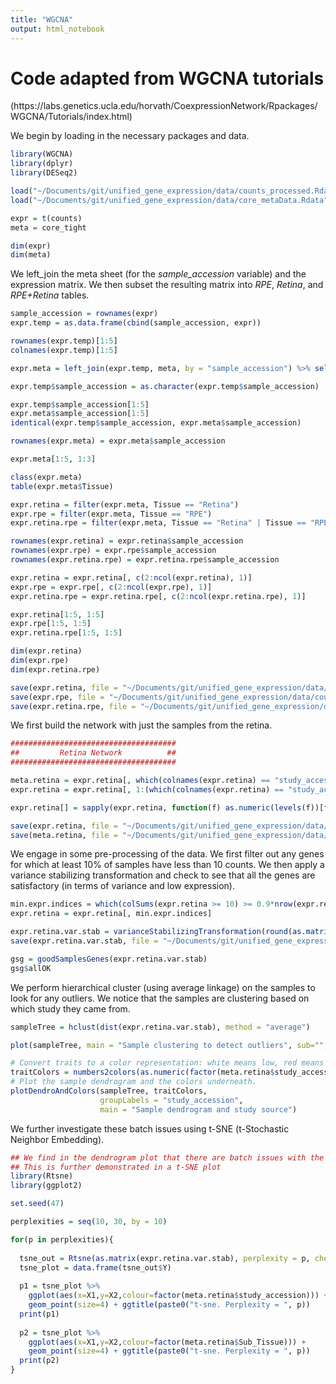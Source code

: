 ```yaml
---
title: "WGCNA"
output: html_notebook
---
```


# Code adapted from WGCNA tutorials 
(https://labs.genetics.ucla.edu/horvath/CoexpressionNetwork/Rpackages/WGCNA/Tutorials/index.html)

We begin by loading in the necessary packages and data. 

```r
library(WGCNA)
library(dplyr)
library(DESeq2)

load("~/Documents/git/unified_gene_expression/data/counts_processed.Rdata")
load("~/Documents/git/unified_gene_expression/data/core_metaData.Rdata")

expr = t(counts)
meta = core_tight

dim(expr)
dim(meta)
```

We left_join the meta sheet (for the *sample_accession* variable) and the expression matrix. We then subset the resulting matrix into *RPE*, *Retina*, and *RPE+Retina* tables.

```r
sample_accession = rownames(expr)
expr.temp = as.data.frame(cbind(sample_accession, expr))

rownames(expr.temp)[1:5]
colnames(expr.temp)[1:5]

expr.meta = left_join(expr.temp, meta, by = "sample_accession") %>% select(-run_accession) %>% distinct()

expr.temp$sample_accession = as.character(expr.temp$sample_accession)

expr.temp$sample_accession[1:5]
expr.meta$sample_accession[1:5]
identical(expr.temp$sample_accession, expr.meta$sample_accession)

rownames(expr.meta) = expr.meta$sample_accession

expr.meta[1:5, 1:3]

class(expr.meta)
table(expr.meta$Tissue)

expr.retina = filter(expr.meta, Tissue == "Retina")
expr.rpe = filter(expr.meta, Tissue == "RPE")
expr.retina.rpe = filter(expr.meta, Tissue == "Retina" | Tissue == "RPE")

rownames(expr.retina) = expr.retina$sample_accession
rownames(expr.rpe) = expr.rpe$sample_accession
rownames(expr.retina.rpe) = expr.retina.rpe$sample_accession

expr.retina = expr.retina[, c(2:ncol(expr.retina), 1)]
expr.rpe = expr.rpe[, c(2:ncol(expr.rpe), 1)]
expr.retina.rpe = expr.retina.rpe[, c(2:ncol(expr.retina.rpe), 1)]

expr.retina[1:5, 1:5]
expr.rpe[1:5, 1:5]
expr.retina.rpe[1:5, 1:5]

dim(expr.retina)
dim(expr.rpe)
dim(expr.retina.rpe)

save(expr.retina, file = "~/Documents/git/unified_gene_expression/data/counts_retina.Rdata")
save(expr.rpe, file = "~/Documents/git/unified_gene_expression/data/counts_rpe.Rdata")
save(expr.retina.rpe, file = "~/Documents/git/unified_gene_expression/data/counts_retina_rpe.Rdata")
```

We first build the network with just the samples from the retina.

```r
#####################################
##         Retina Network          ##
#####################################

meta.retina = expr.retina[, which(colnames(expr.retina) == "study_accession"):ncol(expr.retina)]
expr.retina = expr.retina[, 1:(which(colnames(expr.retina) == "study_accession") - 1)]

expr.retina[] = sapply(expr.retina, function(f) as.numeric(levels(f))[f])

save(expr.retina, file = "~/Documents/git/unified_gene_expression/data/expr_retina.Rdata")
save(meta.retina, file = "~/Documents/git/unified_gene_expression/data/meta_retina.Rdata")
```

We engage in some pre-processing of the data. We first filter out any genes for which at least 10% of samples have less than 10 counts. We then apply a variance stabilizing transformation and check to see that all the genes are satisfactory (in terms of variance and low expression).

```r
min.expr.indices = which(colSums(expr.retina >= 10) >= 0.9*nrow(expr.retina))
expr.retina = expr.retina[, min.expr.indices]

expr.retina.var.stab = varianceStabilizingTransformation(round(as.matrix(expr.retina)))
save(expr.retina.var.stab, file = "~/Documents/git/unified_gene_expression/data/counts_retina_varStab.Rdata")

gsg = goodSamplesGenes(expr.retina.var.stab)
gsg$allOK
```

We perform hierarchical cluster (using average linkage) on the samples to look for any outliers. We notice that the samples are clustering based on which study they came from. 

```r
sampleTree = hclust(dist(expr.retina.var.stab), method = "average")

plot(sampleTree, main = "Sample clustering to detect outliers", sub="", xlab="")

# Convert traits to a color representation: white means low, red means high, grey means missing entry
traitColors = numbers2colors(as.numeric(factor(meta.retina$study_accession)), signed = FALSE);
# Plot the sample dendrogram and the colors underneath.
plotDendroAndColors(sampleTree, traitColors,
                    groupLabels = "study_accession",
                    main = "Sample dendrogram and study source")
```

We further investigate these batch issues using t-SNE (t-Stochastic Neighbor Embedding).

```r
## We find in the dendrogram plot that there are batch issues with the different data sources
## This is further demonstrated in a t-SNE plot
library(Rtsne)
library(ggplot2)

set.seed(47)

perplexities = seq(10, 30, by = 10)

for(p in perplexities){
  
  tsne_out = Rtsne(as.matrix(expr.retina.var.stab), perplexity = p, check_duplicates = F, theta = 0.0)
  tsne_plot = data.frame(tsne_out$Y)
  
  p1 = tsne_plot %>%
    ggplot(aes(x=X1,y=X2,colour=factor(meta.retina$study_accession))) + 
    geom_point(size=4) + ggtitle(paste0("t-sne. Perplexity = ", p))
  print(p1)
  
  p2 = tsne_plot %>%
    ggplot(aes(x=X1,y=X2,colour=factor(meta.retina$Sub_Tissue))) + 
    geom_point(size=4) + ggtitle(paste0("t-sne. Perplexity = ", p))
  print(p2)
}
```





